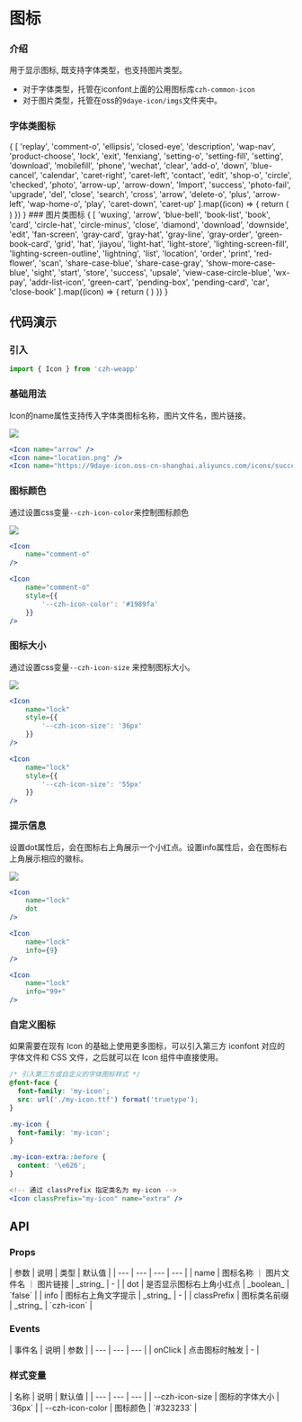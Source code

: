 
# 图标 

### 介绍

用于显示图标, 既支持字体类型，也支持图片类型。

- 对于字体类型，托管在iconfont上面的公用图标库`czh-common-icon`
- 对于图片类型，托管在oss的`9daye-icon/imgs`文件夹中。

### 字体类图标
<DocSpace block wrap>
	{
		[
			'replay', 'comment-o', 'ellipsis', 'closed-eye', 'description', 'wap-nav',
			'product-choose', 'lock', 'exit', 'fenxiang', 'setting-o', 'setting-fill',
			'setting', 'download', 'mobilefill', 'phone', 'wechat', 'clear', 
			'add-o', 'down', 'blue-cancel', 'calendar', 'caret-right', 'caret-left',
			'contact', 'edit', 'shop-o', 'circle', 'checked', 'photo',
			'arrow-up', 'arrow-down', 'Import', 'success', 'photo-fail', 'upgrade',
			'del', 'close', 'search', 'cross', 'arrow', 'delete-o', 'plus',
			'arrow-left', 'wap-home-o', 'play', 'caret-down', 'caret-up'
		].map((icon) => {
			return (
				<IconGridItem 
					type="font"
					key={icon}
					icon={icon}
				/>
			)
		})
	}
</DocSpace>
### 图片类图标

<DocSpace block wrap>
	{
		[
			'wuxing', 'arrow', 'blue-bell', 'book-list', 'book', 'card',
			'circle-hat', 'circle-minus', 'close', 'diamond', 'download',
			'downside', 'edit', 'fan-screen', 'gray-card', 'gray-hat', 'gray-line',
			'gray-order', 'green-book-card', 'grid', 'hat', 'jiayou', 'light-hat',
			'light-store', 'lighting-screen-fill', 'lighting-screen-outline', 'lightning',
			'list', 'location', 'order', 'print', 'red-flower', 'scan', 
			'share-case-blue', 'share-case-gray', 'show-more-case-blue', 'sight', 'start',
			'store', 'success', 'upsale', 'view-case-circle-blue',
			'wx-pay', 'addr-list-icon', 'green-cart',
			'pending-box', 'pending-card', 'car', 'close-book'
		].map((icon) => {
			return (
				<IconGridItem 
					type="img"
					key={icon}
					icon={icon}
				/>
			)
		})
	}
</DocSpace>

## 代码演示

### 引入

```jsx
import { Icon } from 'czh-weapp'
```

### 基础用法

Icon的name属性支持传入字体类图标名称，图片文件名，图片链接。

<Image src="/imgs/icon/basic.jpg" />

```jsx
<Icon name="arrow" />
<Icon name="location.png" />
<Icon name="https://9daye-icon.oss-cn-shanghai.aliyuncs.com/icons/success.png" />
```

### 图标颜色

通过设置css变量`--czh-icon-color`来控制图标颜色

<Image src="/imgs/icon/color.jpg" />

```jsx
<Icon 
	name="comment-o" 
/>

<Icon 
	name="comment-o" 
	style={{
		'--czh-icon-color': '#1989fa'
	}}
/>
```

### 图标大小

通过设置css变量`--czh-icon-size` 来控制图标大小。

<Image src="/imgs/icon/size.jpg" />

```jsx
<Icon 
	name="lock" 
	style={{
		'--czh-icon-size': '36px'
	}}
/>

<Icon 
	name="lock" 
	style={{
		'--czh-icon-size': '55px'
	}}
/>
```

### 提示信息

设置dot属性后，会在图标右上角展示一个小红点。设置info属性后，会在图标右上角展示相应的徽标。

<Image src="/imgs/icon/info.jpg" />

```jsx
<Icon 
	name="lock" 
	dot
/>

<Icon 
	name="lock" 
	info={9}
/>

<Icon 
	name="lock" 
	info="99+"
/>
```

### 自定义图标

如果需要在现有 Icon 的基础上使用更多图标，可以引入第三方 iconfont 对应的字体文件和 CSS 文件，之后就可以在 Icon 组件中直接使用。

```css
/* 引入第三方或自定义的字体图标样式 */
@font-face {
  font-family: 'my-icon';
  src: url('./my-icon.ttf') format('truetype');
}

.my-icon {
  font-family: 'my-icon';
}

.my-icon-extra::before {
  content: '\e626';
}
```

```jsx
<!-- 通过 classPrefix 指定类名为 my-icon -->
<Icon classPrefix="my-icon" name="extra" />
```

## API

### Props

<div class="table-container">
| 参数 | 说明 | 类型 | 默认值 |
| --- | --- | --- | --- |
| name | 图标名称 ｜ 图片文件名 ｜ 图片链接  | _string_ | - |
| dot  | 是否显示图标右上角小红点 | _boolean_ | `false` |
| info | 图标右上角文字提示 | _string_ | - |
| classPrefix | 图标类名前缀 | _string_ | `czh-icon` |
</div>

### Events

<div class="table-container">
| 事件名 | 说明 | 参数  |
| --- | --- | --- |
| onClick | 点击图标时触发	 | - |
</div>

### 样式变量

<div class="table-container">
| 名称 | 说明 | 默认值 | 
| --- | --- | --- |
| --czh-icon-size | 图标的字体大小 | `36px` |
| --czh-icon-color | 图标颜色 | `#323233` |
</div>

